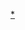 {{Navbox
| name = 佛教主题
| state = {{{state<includeonly>|collapsed</includeonly>}}}
| title =  {{portal-inline|佛教|size=tiny}}
| bodyclass = hlist
| basestyle = background-color:#ffeec2;

| group1 = {{le|佛學大綱|Outline of Buddhism}}
| list1  = 
* [[三宝 (佛教)|三宝]]
** [[释迦牟尼|佛]]
***[[佛陀名號列表|諸佛]]
** [[法 (佛教)|法]]
** [[僧伽|僧]]
* [[四谛|四圣谛]]
**[[四谛|苦]]
**集
**滅
**道
* [[八聖道分|八正道]]
* [[十二因缘]]
* [[蘊 (佛教)|五蘊]]
**色
**受
**想
**[[行蘊|行]]
**識
*[[十八界]]
* [[涅槃]]
* [[緣起]]
* [[三學]]
* [[波罗蜜]]
* [[三法印]]
* [[空 (佛教)|空性]]
* [[真如 (佛教)|真如]]
* [[中道 (佛教)|中道]]

| group2 = [[释迦牟尼|釋迦牟尼佛]]
| list2  = 
* [[佛|佛陀]]
* [[如来]]
* [[佛誕]]
* [[四門遊觀]]
* [[三十二相八十種好]]
* [[佛足石|足印]]
* {{le|佛陀的神迹|Miracles of Gautama Buddha|神迹}}
* {{le|佛陀的家庭|Family of Gautama Buddha|家庭}}
** [[净饭王|净饭王<small>（父亲）</small>]]
** [[摩耶夫人|摩耶夫人 <small>（母亲）</small>]]
** [[摩訶波闍波提|摩訶波闍波提<small>（姨母，庶母）</small>]]
** [[耶输陀罗|耶输陀罗 <small>（妻子）</small>]]
** [[罗睺罗|罗睺罗 <small>（儿子）</small>]]
** [[阿难|阿难 <small>（堂弟）</small>]]
** [[提婆達多|提婆達多 <small>（堂弟）</small>]]

| group3 = 佛陀弟子
| list3  = 
*[[十大弟子]]
** [[大迦葉]]
**[[目犍連]]
** [[富樓那]]
** [[須菩提]]
** [[舍利弗]]
** [[羅睺羅]]
** [[阿難陀]]
** [[優婆離]]
** [[阿那律]]
**[[迦旃延]]
*[[五比丘]]
** [[阿若憍陈如|憍陳如]]
**[[跋提]]
** [[跋波]]
**[[阿說示]]
** [[摩訶男]]
* [[周利槃特]]
* [[央掘魔羅]]
*[[迦旃延]]
*{{le|佛教人物列表|List of Buddhists}}

| group4 = [[佛教用语列表|术语]]
| list4  = 
* [[三相 (佛教)|三相]]
** [[无常 (佛教)|无常]]
** [[苦 (佛教)|苦]]
** [[無我]]
* [[緣起]]
* [[蘊 (佛教)|蕴]]
* [[因果论 (佛教)|因果论]]
* [[結生]]
* [[轮回 (佛教)|轮回]]
* [[行]]
* [[煩惱 (佛教)|烦恼]]
* [[无明]]
* [[愛 (佛教)|贪爱]]
* [[五蓋]]
* [[結 (佛教)|結]]
* [[根 (佛教)|根]]
* [[無上正等正覺]]
* [[般涅槃]]
* [[真如 (佛教)|真如]]
* [[二諦]]
* [[空性]]
* [[菩提心]]
* [[菩萨]]
* [[佛性]]
* [[心相續]]
* [[大圆满]]

| group5 = 倫理和世界觀
| list5  = 
*{{link-en|佛教伦理|Buddhist ethics}}
*[[在家眾]]/[[居士]]
**[[優婆塞]]
**[[優婆夷]]
*[[維摩詰所說經|维摩经]]
**[[維摩詰菩薩]]
*[[教授尸迦羅越經|善生經]]
*[[居士戒]]
**[[五戒]]
**[[八關齋戒|八戒]]
**[[十善|十善業戒]]
*[[菩薩戒]]
*[[因果论 (佛教)|佛教因果論]]
**[[業 (佛教)|業與業力]]
**[[六因五果]]
*[[無我]]
*[[无常 (佛教)|無常]]
*[[菩薩道]]
**[[慈悲]]
**[[佈施]]
*[[轮回 (佛教)|轮回]]
**[[轉世]]
*[[亡人落道]]
*[[金瓶掣籤]]
**[[祖古|活佛]]
**[[转世灵童]]
* [[法界]]
*[[世間]]
*[[出世間]]
*[[大千世界]]
**[[娑婆世界]]
**[[须弥山]]
**[[四大部洲]]
*[[十界|十法界]]
* [[三界 (佛教)|三界]]
* [[欲界]]
** [[欲界天]]
*[[六道|五道]]/[[六道]]
**[[天人 (佛教)|天道]]
** [[人道 (佛教)|人道]]
** [[阿修罗 (佛教)|阿修罗道]]
** [[餓鬼|餓鬼道]]
** [[畜生|畜生道]]
** [[地獄 (佛教)|地獄道]]
*[[福德 (佛教)|功德]]
*[[佛性]]
*[[忏悔]]
*[[法供 (佛教)|供养]]
*[[:Category:佛教神話|佛教神話]]
*{{link-en|佛教與暴力|Buddhism and violence}}
*{{link-en|佛教與墮胎|Buddhism and abortion}}
*{{link-en|佛教與自盡|Buddhism and euthanasia}}
*[[斋食]]
*[[放生]]
*[[佛教環保運動]]
*{{link-en|佛教中的女性|Women in Buddhism}}
**[[八敬法]]
**[[善女子佛教女眾國際協會]]
*{{link-en|佛教与身体|Buddhism and the body}}
*{{link-en|佛教和性|Buddhism and sexuality}}
**[[同性戀與佛教]]
*{{link-en|佛教經濟學|Buddhist economics}}
*[[佛教哲学]]

**{{link-en|佛教和西方哲学|Buddhism and Western philosophy}}
*{{link-en|佛教和心理学|Buddhism and psychology}}
*{{link-en|佛教和科学|Buddhism and science}}
*[[佛教聖地]]
**[[:Category:佛教圣地|佛教聖地]]

| group6 = [[佛教修行制度|修行制度]]
| list6  = 
* [[比丘]]
* [[比丘尼]]
* [[沙彌]]
* [[沙彌尼]]
*[[出家眾|出家人]]
* [[阿姜]]
* [[西亞多]]
*[[三藏法师]]
* [[禪師]]
* {{le|老師 (禅宗)|Rōshi|老师}}
* [[喇嘛]]
* [[仁波切]]
* [[格西]]
* [[祖古]]（活佛）
*[[菩萨]]
* [[在家眾]]/ [[居士]]
** [[優婆塞]]
** [[優婆夷]]
* [[声闻]]
** [[十大弟子]]

| group7 = [[:Category:佛教修行法門|修行法门]]
| list7  = 
* [[四護衛禪]]
* [[四梵住]]
** [[慈 (佛教)|慈]]
** [[悲 (佛教)|悲]]
** [[喜 (佛教)|喜]]
** [[捨 (佛教)|捨]]
* [[三學]]
** [[尸羅|戒]]
** [[三摩地|定]]
** [[慧 (佛教)|慧]]
* [[三十七菩提分法]]
**[[四念住]]
**[[四正勤]]
**[[四神足]]
**[[五力]]
**[[七覺支]]
**[[八正道]]
* [[波罗蜜]]
**[[佈施]]
**[[尸羅|持戒]]
**[[忍 (佛教)|忍辱]]
**[[精进]]
**[[禪定]]
**[[慧 (佛教)|般若]]
* [[皈依]]
* [[四依四不依]]
* {{le|献身 (佛教)|Buddhist devotion|献身}}
* [[法會]]
** {{le|祭品 (佛教)|Offering (Buddhism)|祭品}}
** {{le|跪拜 (佛教)|Prostration (Buddhism)|跪拜}}
** [[梵唄]]
*[[持戒]]
**[[五戒]]
**[[菩薩戒]]
**[[波羅提木叉]]
* [[福德 (佛教)|功德]]
* {{le|护卫经|Paritta}}
* [[佈施]]
* [[出離]]
* [[力 (佛教)|五学力]]
* [[信 (佛教)|信]]
* [[禅]]
* [[冥想|禅修]]
* [[諦 (印度哲學)]] 
** [[諦 (佛教)]]
* [[禪定]]
** [[曼特罗]]
** [[业处|四十业处]]
** [[随念]]
** [[安那般那念]]
** [[奢摩他]]
** [[觀 (佛教)|内观]]
** [[默照禪]]
** [[禪坐]]
** [[公案]]
** [[曼荼羅]]
** [[自他交換法]]
** [[怛特羅密教]]
** [[伏藏師]]
** [[伏藏]]
*[[念佛]]
*[[淨土法門]]
*[[忏悔]]
*[[苦行]]
**[[頭陀]]

| group8 = [[現量|證量]]
| list8  = 
* [[佛陀]]
* [[辟支佛]]
* [[菩薩道#菩薩位階|菩萨位]]
* [[四向四果]]
** [[須陀洹]]
** [[斯陀含]]
** [[阿那含]]
** [[阿罗汉]]
* [[涅槃]]/[[般涅槃]]
*[[悉地]]
*[[九次第定]]
*[[神通]]
*[[三明六通]]
*[[果位]]
*[[即生成佛]]
*[[肉身菩薩]]

| group9 = [[佛经|經典]]
| list9  = 
*[[三藏]]
**[[经藏]]
**[[律藏]]
**[[論藏]]
*[[大藏经|佛經總集]]
**[[巴利三藏|巴利文大藏經]]
**[[大正新脩大藏經|大正藏]]
**[[乾隆大藏經]]
**[[藏文大藏经]]
*[[初期佛教|原始佛教]]
**[[阿含經]]/[[尼柯耶|巴利經藏]]
**[[法句經]]
**[[本生 (佛教)|本生經]]
**[[四分律]]/[[五分律]]/[[巴利律藏]]
**[[阿毘達磨]]
*[[大乘佛教]]
**[[華嚴經]]
**[[維摩詰所說經|維摩經]]
**[[大般若经]]
**[[金剛經]]
**[[般若波羅蜜多心經|心經]]
**[[六祖坛经]]
**[[妙法莲华经]]
**[[淨土五經一論|淨土三經]]
**[[梵網經]]
*[[密宗|金剛乘佛教]]
**[[大日經]]
**[[金光明經]]
*[[九分教]]
*[[十二分教]]
*[[教判|判教]]
**[[天台宗判教]]

| group10 = 流派與系統
| list10  = 
*[[三乘]]
**[[声闻|聲聞乘]]
**[[辟支佛|緣覺乘]]
**[[菩薩道]]
***[[南传菩萨道]]
*[[一佛乘]]
*[[大乘佛教]]與“[[小乘佛教]]”
*[[上座部佛教]]
*[[北傳佛教]]
**[[汉传佛教|漢傳大乘佛教]][[漢傳佛教宗派|十宗]]
***[[密宗|漢傳密宗]]
****[[唐密]]
****[[东密]]
****[[台密]]
***[[禅宗]]
***[[淨土宗]]
***[[律宗]]
***[[天台宗]]
***[[法相宗|唯識宗]]
**[[藏傳佛教|藏傳]][[藏傳密宗|金刚乘佛教]]
***[[宁玛派]]
***[[噶舉派]]
*[[:Category:佛教組織|佛教组织]]

| group11 = 歷史
| list11  = 
*[[初期佛教]]
*[[部派佛教]]
*[[上座部佛教]]
*[[大乘佛教]]
*[[密宗|金剛乘佛教]]
*[[集结|結集]]
**[[王舍城結集|第一次結集]]
**[[第二次结集]]
**[[第三次结集]]
**[[第四次结集]]
*[[十事|十事非法]]
*[[根本分裂]]
*[[法難]]
*[[三武灭佛|三武一宗滅佛]]
*[[大乘非佛說論諍]]
*[[上座部佛教与大乘佛教的基本共识]]
*[[三期法运]]

| group12 = 地区/国别
| list12  = 
*{{le|南亞佛教|Buddhism in South Asia}}
** [[印度佛教]]
** [[阿富汗佛教]]
** [[孟加拉國佛教]]
** [[尼泊尔佛教]]
** [[巴基斯坦佛教]]
** [[斯里兰卡佛教]]
*[[东南亚佛教]]
** [[泰國佛教]]
** [[緬甸佛教]]
** [[柬埔寨佛教]]
** [[寮國佛教]]
** [[越南佛教]]中、南部
** [[印尼佛教]]
** [[马来西亚佛教]]
** [[新加坡佛教]]
** {{le|菲律宾佛教|Buddhism in the Philippines}}
** {{le|文莱佛教|Buddhism in Brunei}}
** {{le|马尔代夫佛教|Buddhism in the Maldives}}
*[[東亞佛教]]
** [[中国佛教]]
** [[日本佛教]]
** [[朝鲜佛教]]
** [[台灣佛教]]
** [[越南佛教]]北部
**[[藏地佛教]]
***{{le|藏地佛教史|History of Tibetan Buddhism}}
** [[不丹佛教]]
** [[蒙古國佛教|蒙古佛教]]
**{{le|內蒙古宗教#佛教|Religion_in_Inner_Mongolia#Buddhism|內蒙古佛教}}
** [[俄罗斯佛教]]西、南部
*{{le|中亞佛教|Buddhism in Central Asia}}
**[[烏茲別克斯坦佛教]]
* {{le|中东佛教|Buddhism in the Middle East}}
** [[伊朗佛教]]
* [[西方佛教]]
** [[美国佛教]]
** {{le|英国佛教|Buddhism in the United Kingdom}}
** {{le|法国佛教|Buddhism in France}}
** {{le|比利时佛教|Buddhism in Belgium}}
** {{le|澳大利亚佛教|Buddhism in Australia}}
** {{le|阿根廷佛教|Buddhism in Argentina}}
** {{le|巴西佛教|Buddhism in Brazil}}
** {{le|委内瑞拉佛教|Buddhism in Venezuela}}

| group13 = 藝術
| list13  = 
*[[佛教藝術]]
*{{le|佛教象征符号|Buddhist symbolism|符号}}
*{{link-en|佛教建築|Buddhist architecture}}
**[[佛寺|寺院]]
**[[日本佛教建築]]
**{{link-en|藏地佛教建築|Tibetan Buddhist architecture}}
*[[佛教音樂]]
**[[梵唄]]
*[[法器]]
*[[佛像]]
*[[中国佛教雕塑]]
*[[佛足石]]
*[[:Category:佛教题材作品|佛教題材作品]]
*[[:Category:佛教电影节|佛教電影節]]

| below = 
*[[File:Buddhism dham jak GIF.gif|20px|link=上座部佛教]]
*'''{{le|佛學大綱|Outline of Buddhism|提纲}}'''
* '''[[:Category:佛教|分类]]'''
* '''[[佛教用语列表|詞表]]'''
*[[File:Dharma Wheel.gif|20px|link=汉传佛教]]
*'''{{link-en|佛教相关條目索引|Index of Buddhism-related articles|索引}}'''
* [[commons:Special:Search/Buddhism|'''共享''']] 
* [[wikiquote:Special:Search/Buddhism|'''语录''']]
*[[File:Tibetian_Wheel_GIF.gif|20px|link=藏传佛教]]
}}<noinclude>

[[Category:佛教|*]]
[[Category:佛教模板| ]]
</noinclude>